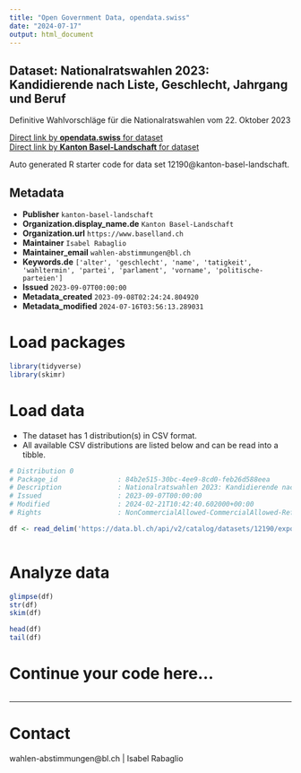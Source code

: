 ```yaml
---
title: "Open Government Data, opendata.swiss"
date: "2024-07-17"
output: html_document
---
```


## Dataset: Nationalratswahlen 2023: Kandidierende nach Liste, Geschlecht, Jahrgang und Beruf

Definitive Wahlvorschläge für die Nationalratswahlen vom 22. Oktober 2023

[Direct link by **opendata.swiss** for dataset](https://opendata.swiss/de/dataset/nationalratswahlen-2023-kandidierende-nach-liste-geschlecht-jahrgang-und-beruf)<br>
[Direct link by **Kanton Basel-Landschaft** for dataset](https://data.bl.ch/explore/dataset/12190/)

Auto generated R starter code for data set 12190@kanton-basel-landschaft.

## Metadata

- **Publisher** `kanton-basel-landschaft`
- **Organization.display_name.de** `Kanton Basel-Landschaft`
- **Organization.url** `https://www.baselland.ch`
- **Maintainer** `Isabel Rabaglio`
- **Maintainer_email** `wahlen-abstimmungen@bl.ch`
- **Keywords.de** `['alter', 'geschlecht', 'name', 'tatigkeit', 'wahltermin', 'partei', 'parlament', 'vorname', 'politische-parteien']`
- **Issued** `2023-09-07T00:00:00`
- **Metadata_created** `2023-09-08T02:24:24.804920`
- **Metadata_modified** `2024-07-16T03:56:13.289031`


# Load packages

```r

library(tidyverse)
library(skimr)

```

# Load data

-   The dataset has 1 distribution(s) in CSV format.
-   All available CSV distributions are listed below and can be read into a tibble.

```r

# Distribution 0
# Package_id               : 84b2e515-30bc-4ee9-8cd0-feb26d588eea
# Description              : Nationalratswahlen 2023: Kandidierende nach Liste, Geschlecht, Jahrgang und Beruf (csv)
# Issued                   : 2023-09-07T00:00:00
# Modified                 : 2024-02-21T10:42:40.602000+00:00
# Rights                   : NonCommercialAllowed-CommercialAllowed-ReferenceRequired

df <- read_delim('https://data.bl.ch/api/v2/catalog/datasets/12190/exports/csv')



```

# Analyze data

```r

glimpse(df)
str(df)
skim(df)

head(df)
tail(df)

```

# Continue your code here...

```r

```

------------------------------------------------------------------------

# Contact

wahlen-abstimmungen@bl.ch | Isabel Rabaglio
